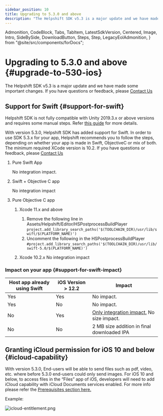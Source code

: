 ```yaml
---
sidebar_position: 10
title: Upgrading to 5.3.0 and above
description: "The Helpshift SDK v5.3 is a major update and we have made some important changes. If you have questions or feedback, please Contact Us"
---
```


  Admonition,
  CodeBlock,
  Tabs,
  TabItem,
  LatestSdkVersion,
  Centered,
  Image,
  Intro,
  SideBySide,
  DownloadButton,
  Steps,
  Step,
  LegacyEolAdmonition,
} from "@site/src/components/forDocs";

<LegacyEolAdmonition />

# Upgrading to 5.3.0 and above {#upgrade-to-530-ios}

<Intro>

The Helpshift SDK v5.3 is a major update and we have made some important changes. If you have questions or feedback, please <a href="https://support.helpshift.com/kb/contact/" target="_blank">Contact Us</a>

</Intro>

## Support for Swift {#support-for-swift}

<Admonition type="info" title="Note">

Helpshift SDK is not fully compatible with Unity 2019.3.x or above versions and requires some manual steps. Refer [this guide](/unity/troubleshooting-ios#2019.3-support) for more details.

</Admonition>

With version 5.3.0, Helpshift SDK has added support for Swift. In order to use SDK 5.3.x for your app, Helpshift recommends you to follow the steps, depending on whether your app is made in Swift, ObjectiveC or mix of both. The minimum required XCode version is 10.2. If you have questions or feedback, please <a href="https://support.helpshift.com/kb/contact/" target="_blank">Contact Us</a>

1. Pure Swift App

   No integration impact.

2. Swift + Objective C app

   No integration impact

3. Pure Objective C app

   1. Xcode 11.x and above

      1. Remove the following line in Assets/Helpshift/Editor/HSPostprocessBuildPlayer
         `project.add_library_search_paths('$(TOOLCHAIN_DIR)/usr/lib/swift/$(PLATFORM_NAME)')`
      2. Uncomment the following in the HSPostprocessBuildPlayer
         `#project.add_library_search_paths('$(TOOLCHAIN_DIR)/usr/lib/swift-5.0/$(PLATFORM_NAME)')`

   2. Xcode 10.2.x
      No integration impact

### Impact on your app {#support-for-swift-impact}

| Host app already using Swift | iOS Version > 12.2 | Impact                                                                                  |
| ---------------------------- | ------------------ | --------------------------------------------------------------------------------------- |
| Yes                          | Yes                | No impact.                                                                              |
| Yes                          | No                 | No impact.                                                                              |
| No                           | Yes                | [Only integration impact.](/unity/upgrade-5.3.x-ios/#support-for-swift) No size impact. |
| No                           | No                 | 2 MB size addition in final downloaded IPA                                              |

## Granting iCloud permission for iOS 10 and below {#icloud-capability}

With version 5.3.0, End-users will be able to send files such as pdf, video, etc. where before 5.3.0 end-users could only send images. For iOS 10 and below, to access files in the “Files” app of iOS, developers will need to add iCloud capability with iCloud Documents services enabled. For more info please refer the [Prerequisites section here.](https://developer.apple.com/library/archive/documentation/FileManagement/Conceptual/DocumentPickerProgrammingGuide/Introduction/Introduction.html#//apple_ref/doc/uid/TP40014451)

Example:

<Image
  src="/static/books/ios/icloud-entitlement.png"
  width="full"
  alt="icloud-entitlement.png"
/>
